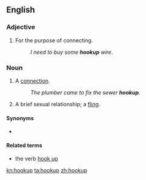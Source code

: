 ==English==
===Adjective===
{{en-adj|-}}

#For the purpose of connecting.
#:''I need to buy some '''hookup''' wire''.

===Noun===
{{en-noun}}

#A [[connection]].
#:''The plumber came to fix the sewer '''hookup'''.''
#A brief sexual relationship; a [[fling]].

====Synonyms====
* {{sense|brief sexual relations}} {{l|en|fling}}

====Related terms====
*the verb [[hook up]]

[[kn:hookup]]
[[ta:hookup]]
[[zh:hookup]]